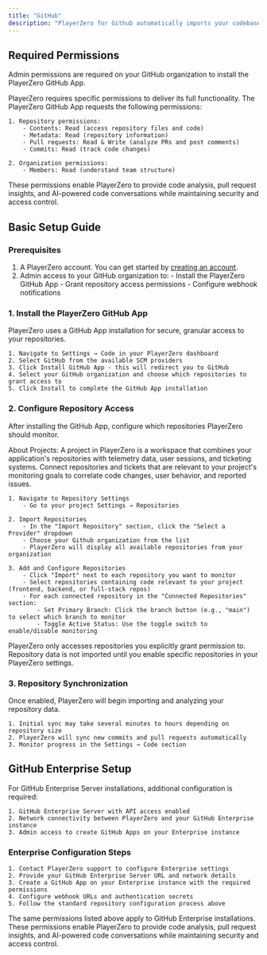 ```yaml
---
title: "GitHub"
description: "PlayerZero for Github automatically imports your codebase into PlayerZero, providing automatic risk analysis, release monitoring, and other AI enabled features."
---
```



## Required Permissions

<Note>Admin permissions are required on your GitHub organization to install the PlayerZero GitHub App.</Note>

PlayerZero requires specific permissions to deliver its full functionality. The PlayerZero GitHub App requests the following permissions:

    1. Repository permissions:
        - Contents: Read (access repository files and code)
        - Metadata: Read (repository information)
        - Pull requests: Read & Write (analyze PRs and post comments)
        - Commits: Read (track code changes)

    2. Organization permissions:
        - Members: Read (understand team structure)

These permissions enable PlayerZero to provide code analysis, pull request insights, and AI-powered code conversations while maintaining security and access control.

## Basic Setup Guide

### Prerequisites
1. A PlayerZero account. You can get started by [creating an account](https://go.playerzero.app).
2. Admin access to your GitHub organization to:
        - Install the PlayerZero GitHub App
        - Grant repository access permissions
        - Configure webhook notifications
    
### 1. Install the PlayerZero GitHub App

PlayerZero uses a GitHub App installation for secure, granular access to your repositories.

    1. Navigate to Settings → Code in your PlayerZero dashboard
    2. Select GitHub from the available SCM providers
    3. Click Install GitHub App - this will redirect you to GitHub
    4. Select your GitHub organization and choose which repositories to grant access to
    5. Click Install to complete the GitHub App installation

### 2. Configure Repository Access
After installing the GitHub App, configure which repositories PlayerZero should monitor.

<Note>About Projects: A project in PlayerZero is a workspace that combines your application's repositories with telemetry data, user sessions, and ticketing systems. Connect repositories and tickets that are relevant to your project's monitoring goals to correlate code changes, user behavior, and reported issues.</Note>

    1. Navigate to Repository Settings
        - Go to your project Settings → Repositories

    2. Import Repositories
        - In the "Import Repository" section, click the "Select a Provider" dropdown
        - Choose your Github organization from the list
        - PlayerZero will display all available repositories from your organization

    3. Add and Configure Repositories
        - Click "Import" next to each repository you want to monitor
        - Select repositories containing code relevant to your project (frontend, backend, or full-stack repos)
        - For each connected repository in the "Connected Repositories" section:
            - Set Primary Branch: Click the branch button (e.g., "main") to select which branch to monitor
            - Toggle Active Status: Use the toggle switch to enable/disable monitoring


<Note>
PlayerZero only accesses repositories you explicitly grant permission to. Repository data is not imported until you enable specific repositories in your PlayerZero settings.
</Note>

### 3. Repository Synchronization

Once enabled, PlayerZero will begin importing and analyzing your repository data.

    1. Initial sync may take several minutes to hours depending on repository size
    2. PlayerZero will sync new commits and pull requests automatically
    3. Monitor progress in the Settings → Code section

## GitHub Enterprise Setup

For GitHub Enterprise Server installations, additional configuration is required:

    1. GitHub Enterprise Server with API access enabled
    2. Network connectivity between PlayerZero and your GitHub Enterprise instance
    3. Admin access to create GitHub Apps on your Enterprise instance

### Enterprise Configuration Steps

    1. Contact PlayerZero support to configure Enterprise settings
    2. Provide your GitHub Enterprise Server URL and network details
    3. Create a GitHub App on your Enterprise instance with the required permissions
    4. Configure webhook URLs and authentication secrets
    5. Follow the standard repository configuration process above

The same permissions listed above apply to GitHub Enterprise installations. These permissions enable PlayerZero to provide code analysis, pull request insights, and AI-powered code conversations while maintaining security and access control.

